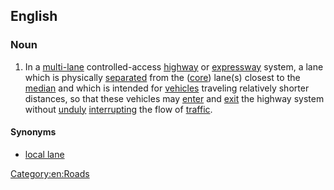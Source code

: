 ==English==

===Noun===
{{en-noun|head=[[collector]] [[lane]]}}
{{wikipedia|Local-express lanes|Local-express (core-collector) lanes}}

# {{context|Canada|lang=en}} In a [[multi-]]lane controlled-access [[highway]] or [[expressway]] system, a lane which is physically [[separate]]d from the ([[core lane|core]]) lane(s) closest to the [[median]] and which is intended for [[vehicle]]s traveling relatively shorter distances, so that these vehicles may [[enter]] and [[exit]] the highway system without [[unduly]] [[interrupt]]ing the flow of [[traffic]].

====Synonyms====
* [[local lane]]

[[Category:en:Roads]]
